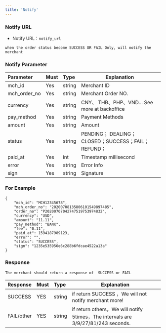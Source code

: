 ```yaml
---
title: 'Notify'
---
```


### Notify URL

* Notify URL：`notify_url`

`when the order status become SUCCESS OR FAIL Only, will notify the merchant`

### Notify Parameter

| Parameter | Must    | Type  |  Explanation  |
|:--------------|:---|:-------|--------------------------------------------|
| mch_id        |Yes  | string | Merchant ID                                        |
| mch_order_no  |Yes  | string | Merchant Order NO.                                        |
| currency      |Yes  | string | CNY、 THB、PHP、VND... See more at backoffice      |
| pay_method    |Yes  | string | Payment Methods                      |
| amount        |Yes  | string | Amount                      |
| status        |Yes  | string | PENDING； DEALING；CLOSED；SUCCESS；FAIL；REFUND；|
| paid_at       |Yes  | int    | Timestamp millisecond                    |
| error         |Yes  | string | Error Info                                    |
| sign          |Yes  | string | Signature                                         |


### For Example

```
{
    "mch_id": "MCH12345678",
    "mch_order_no": "20200708135806101549897485",
    "order_no": "P20200707042747519753974832",
    "currency": "USD",
    "amount": "11.11",
    "pay_method": "BANK",
    "fee": "0.11",
    "paid_at": 1594187989123,
    "error": "",
    "status": "SUCCESS",
    "sign": "1235e535956e6c288b6fdcae4522a13a"
}

```


### Response
`The merchant should return a response of  SUCCESS or FAIL`

| Response | Must    | Type  |  Explanation  |
|:----    |:---|:----- |-----   |
|SUCCESS |YES  |string | if return SUCCESS ，We will not notify merchant more!  |
|FAIL/other |YES  |string | if return others，We will notify 5times，The intervals are 3/9/27/81/243 seconds.|

